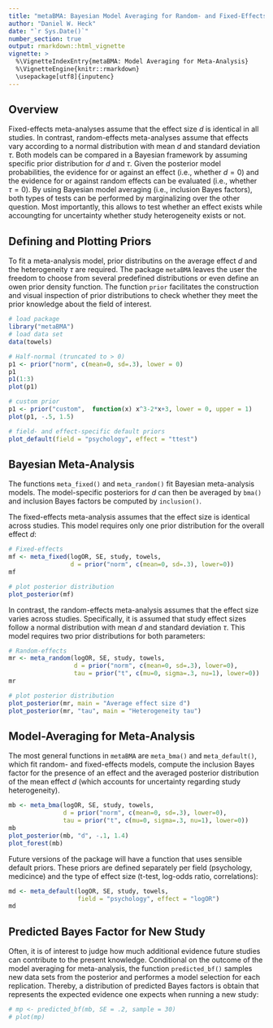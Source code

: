 ```yaml
---
title: "metaBMA: Bayesian Model Averaging for Random- and Fixed-Effects Meta-Analysis"
author: "Daniel W. Heck"
date: "`r Sys.Date()`"
number_section: true
output: rmarkdown::html_vignette
vignette: >
  %\VignetteIndexEntry{metaBMA: Model Averaging for Meta-Analysis}
  %\VignetteEngine{knitr::rmarkdown}
  \usepackage[utf8]{inputenc}
---
```

  
  
## Overview
  
Fixed-effects meta-analyses assume that the effect size $d$ is identical in all studies. In contrast, random-effects meta-analyses assume that effects vary according to a normal distribution with mean $d$ and standard deviation $\tau$. Both models can be compared in a Bayesian framework by assuming specific prior distribution for $d$ and $\tau$. Given the posterior model probabilities, the evidence for or against an effect (i.e., whether $d = 0$) and the evidence for or against random effects can be evaluated (i.e., whether $\tau = 0$). By using Bayesian model averaging (i.e., inclusion Bayes factors), both types of tests can be performed by marginalizing over the other question. Most importantly, this allows to test whether an effect exists while accoungting for uncertainty whether study heterogeneity exists or not.


## Defining and Plotting Priors

To fit a meta-analysis model, prior distributins on the average effect $d$ and the heterogeneity $\tau$ are required. The package `metaBMA` leaves the user the freedom to choose from several predefined distributions or even define an owen prior density function. The function `prior` facilitates the construction and visual inspection of prior distributions to check whether they meet the prior knowledge about the field of interest.

```r
# load package
library("metaBMA")
# load data set
data(towels)

# Half-normal (truncated to > 0)
p1 <- prior("norm", c(mean=0, sd=.3), lower = 0)
p1
p1(1:3)
plot(p1)

# custom prior
p1 <- prior("custom",  function(x) x^3-2*x+3, lower = 0, upper = 1)
plot(p1, -.5, 1.5)

# field- and effect-specific default priors
plot_default(field = "psychology", effect = "ttest")
```


## Bayesian Meta-Analysis

The functions `meta_fixed()` and `meta_random()` fit Bayesian meta-analysis models. The model-specific posteriors for $d$ can then be averaged by `bma()` and inclusion Bayes factors be computed by `inclusion()`. 

The fixed-effects meta-analysis assumes that the effect size is identical across studies. This model requires only one prior distribution for the overall effect $d$:

```r
# Fixed-effects
mf <- meta_fixed(logOR, SE, study, towels,
                 d = prior("norm", c(mean=0, sd=.3), lower=0))
mf

# plot posterior distribution
plot_posterior(mf)
```

In contrast, the random-effects meta-analysis assumes that the effect size varies across studies. Specifically, it is assumed that study effect sizes follow a normal distribution with mean $d$ and standard deviation $\tau$. This model requires two prior distributions for both parameters:

```r
# Random-effects
mr <- meta_random(logOR, SE, study, towels,
                  d = prior("norm", c(mean=0, sd=.3), lower=0),
                  tau = prior("t", c(mu=0, sigma=.3, nu=1), lower=0))
mr

# plot posterior distribution
plot_posterior(mr, main = "Average effect size d")
plot_posterior(mr, "tau", main = "Heterogeneity tau")
```

## Model-Averaging for Meta-Analysis

The most general functions in `metaBMA` are `meta_bma()` and `meta_default()`, which fit random- and fixed-effects models, compute the inclusion Bayes factor for the presence of an effect and the averaged posterior distribution of the mean effect $d$ (which accounts for uncertainty regarding study heterogeneity).


```r
mb <- meta_bma(logOR, SE, study, towels,
               d = prior("norm", c(mean=0, sd=.3), lower=0),
               tau = prior("t", c(mu=0, sigma=.3, nu=1), lower=0))
mb
plot_posterior(mb, "d", -.1, 1.4)
plot_forest(mb)
```

Future versions of the package will have a function that uses sensible default priors. These priors are defined separately per field (psychology, medicince) and the type of effect size (t-test, log-odds ratio, correlations):

```r
md <- meta_default(logOR, SE, study, towels,
                   field = "psychology", effect = "logOR")
md
```


## Predicted Bayes Factor for New Study

Often, it is of interest to judge how much additional evidence future studies can contribute to the present knowledge. Conditional on the outcome of the model averaging for meta-analysis, the function `predicted_bf()` samples new data sets from the posterior and performes a model selection for each replication. Thereby, a distribution of predicted Bayes factors is obtain that represents the expected evidence one expects when running a new study:

```r
# mp <- predicted_bf(mb, SE = .2, sample = 30)
# plot(mp)
```
